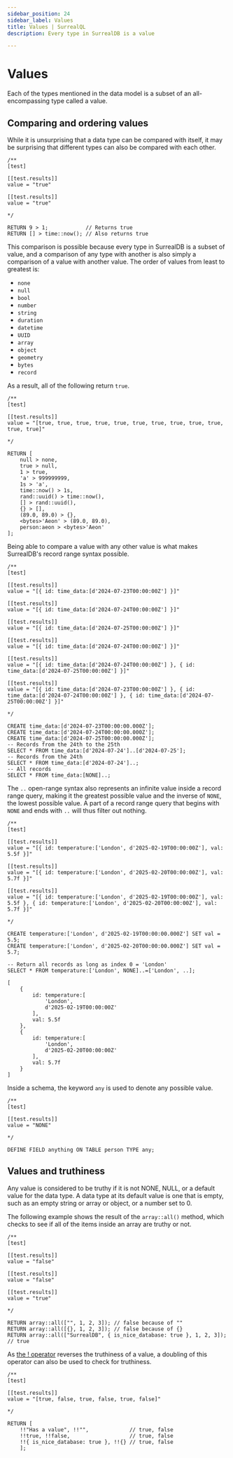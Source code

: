 ```yaml
---
sidebar_position: 24
sidebar_label: Values
title: Values | SurrealQL
description: Every type in SurrealDB is a value

---
```


# Values

Each of the types mentioned in the data model is a subset of an all-encompassing type called a value.

## Comparing and ordering values

While it is unsurprising that a data type can be compared with itself, it may be surprising that different types can also be compared with each other.

```surql
/**
[test]

[[test.results]]
value = "true"

[[test.results]]
value = "true"

*/

RETURN 9 > 1;            // Returns true
RETURN [] > time::now(); // Also returns true
```

This comparison is possible because every type in SurrealDB is a subset of value, and a comparison of any type with another is also simply a comparison of a value with another value. The order of values from least to greatest is:

* `none`
* `null`
* `bool`
* `number`
* `string`
* `duration`
* `datetime`
* `UUID`
* `array`
* `object`
* `geometry`
* `bytes`
* `record`

As a result, all of the following return `true`.

```surql
/**
[test]

[[test.results]]
value = "[true, true, true, true, true, true, true, true, true, true, true, true]"

*/

RETURN [
    null > none,
    true > null,
    1 > true,
    'a' > 999999999,
    1s > 'a',
    time::now() > 1s,
    rand::uuid() > time::now(),
    [] > rand::uuid(),
    {} > [],
    (89.0, 89.0) > {},
    <bytes>'Aeon' > (89.0, 89.0),
    person:aeon > <bytes>'Aeon'
];
```

Being able to compare a value with any other value is what makes SurrealDB's record range syntax possible.

```surql
/**
[test]

[[test.results]]
value = "[{ id: time_data:[d'2024-07-23T00:00:00Z'] }]"

[[test.results]]
value = "[{ id: time_data:[d'2024-07-24T00:00:00Z'] }]"

[[test.results]]
value = "[{ id: time_data:[d'2024-07-25T00:00:00Z'] }]"

[[test.results]]
value = "[{ id: time_data:[d'2024-07-24T00:00:00Z'] }]"

[[test.results]]
value = "[{ id: time_data:[d'2024-07-24T00:00:00Z'] }, { id: time_data:[d'2024-07-25T00:00:00Z'] }]"

[[test.results]]
value = "[{ id: time_data:[d'2024-07-23T00:00:00Z'] }, { id: time_data:[d'2024-07-24T00:00:00Z'] }, { id: time_data:[d'2024-07-25T00:00:00Z'] }]"

*/

CREATE time_data:[d'2024-07-23T00:00:00.000Z'];
CREATE time_data:[d'2024-07-24T00:00:00.000Z'];
CREATE time_data:[d'2024-07-25T00:00:00.000Z'];
-- Records from the 24th to the 25th
SELECT * FROM time_data:[d'2024-07-24']..[d'2024-07-25'];
-- Records from the 24th
SELECT * FROM time_data:[d'2024-07-24']..;
-- All records
SELECT * FROM time_data:[NONE]..;
```

The `..` open-range syntax also represents an infinite value inside a record range query, making it the greatest possible value and the inverse of `NONE`, the lowest possible value. A part of a record range query that begins with `NONE` and ends with `..` will thus filter out nothing.

```surql
/**
[test]

[[test.results]]
value = "[{ id: temperature:['London', d'2025-02-19T00:00:00Z'], val: 5.5f }]"

[[test.results]]
value = "[{ id: temperature:['London', d'2025-02-20T00:00:00Z'], val: 5.7f }]"

[[test.results]]
value = "[{ id: temperature:['London', d'2025-02-19T00:00:00Z'], val: 5.5f }, { id: temperature:['London', d'2025-02-20T00:00:00Z'], val: 5.7f }]"

*/

CREATE temperature:['London', d'2025-02-19T00:00:00.000Z'] SET val = 5.5;
CREATE temperature:['London', d'2025-02-20T00:00:00.000Z'] SET val = 5.7;

-- Return all records as long as index 0 = 'London'
SELECT * FROM temperature:['London', NONE]..=['London', ..];
```

```surql title="Output"
[
	{
		id: temperature:[
			'London',
			d'2025-02-19T00:00:00Z'
		],
		val: 5.5f
	},
	{
		id: temperature:[
			'London',
			d'2025-02-20T00:00:00Z'
		],
		val: 5.7f
	}
]
```

Inside a schema, the keyword `any` is used to denote any possible value.

```surql
/**
[test]

[[test.results]]
value = "NONE"

*/

DEFINE FIELD anything ON TABLE person TYPE any;
```

## Values and truthiness

Any value is considered to be truthy if it is not NONE, NULL, or a default value for the data type. A data type at its default value is one that is empty, such as an empty string or array or object, or a number set to 0.

The following example shows the result of the `array::all()` method, which checks to see if all of the items inside an array are truthy or not.

```surql
/**
[test]

[[test.results]]
value = "false"

[[test.results]]
value = "false"

[[test.results]]
value = "true"

*/

RETURN array::all(["", 1, 2, 3]); // false because of ""
RETURN array::all([{}, 1, 2, 3]); // false because of {}
RETURN array::all(["SurrealDB", { is_nice_database: true }, 1, 2, 3]);  // true
```

As [the ! operator](/docs/surrealql/operators) reverses the truthiness of a value, a doubling of this operator can also be used to check for truthiness.

```surql
/**
[test]

[[test.results]]
value = "[true, false, true, false, true, false]"

*/

RETURN [
    !!"Has a value", !!"",             // true, false
    !!true, !!false,                   // true, false
    !!{ is_nice_database: true }, !!{} // true, false
    ];
```